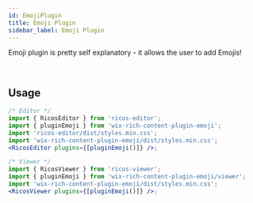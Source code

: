 ```yaml
---
id: EmojiPlugin
title: Emoji Plugin
sidebar_label: Emoji Plugin
---
```



Emoji plugin is pretty self explanatory - it allows the user to add Emojis!

<div className="card">
  <RicosEditorWithMobile
    content={createContent('Add an Emoji to get the party started!')}
    placeholder={'Type here!'}
    plugins={[pluginEmoji()]}
  />
</div>
<br />

## Usage

```jsx
/* Editor */
import { RicosEditor } from 'ricos-editor';
import { pluginEmoji } from 'wix-rich-content-plugin-emoji';
import 'ricos-editor/dist/styles.min.css';
import 'wix-rich-content-plugin-emoji/dist/styles.min.css';
<RicosEditor plugins={[pluginEmoji()]} />;

/* Viewer */
import { RicosViewer } from 'ricos-viewer';
import { pluginEmoji } from 'wix-rich-content-plugin-emoji/viewer';
import 'wix-rich-content-plugin-emoji/dist/styles.min.css';
<RicosViewer plugins={[pluginEmoji()]} />;
```

